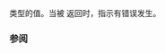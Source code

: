 {{title|SIG_ERR}}
{{cpp/utility/program/navbar}}
{{ddcl|header=csignal|
#define SIG_ERR /* 由实现定义 */
}}

{{tt|void (*)(int)}} 类型的值。当被 {{lc|std::signal}} 返回时，指示有错误发生。

===参阅===
{{dsc begin}}
{{dsc inc|cpp/utility/program/dsc signal}}
{{dsc see c|c/program/SIG_ERR}}
{{dsc end}}

{{langlinks|de|en|es|fr|it|ja|pt|ru}}